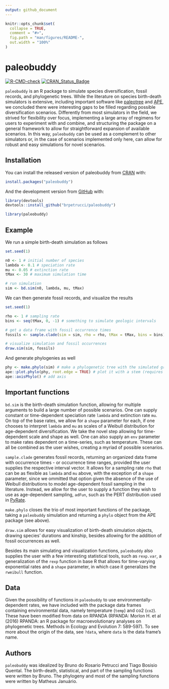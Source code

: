 ```yaml
---
output: github_document
---
```


<!-- README.md is generated from README.Rmd. Please edit that file -->

```r
knitr::opts_chunk$set(
  collapse = TRUE,
  comment = "#>",
  fig.path = "man/figures/README-",
  out.width = "100%"
)
```

# paleobuddy

<!-- badges: start -->
[![R-CMD-check](https://github.com/brpetrucci/paleobuddy/workflows/R-CMD-check/badge.svg)](https://github.com/brpetrucci/paleobuddy/actions)
[![CRAN_Status_Badge](https://www.r-pkg.org/badges/version/paleobuddy)](https://cran.r-project.org/package=paleobuddy)
<!-- badges: end -->

`paleobuddy` is an R package to simulate species diversification, fossil records, and phylogenetic trees. While the literature on species birth-death simulators is extensive, including important software like [paleotree](https://github.com/dwbapst/paleotree) and [APE](https://github.com/cran/ape), we concluded there were interesting gaps to be filled regarding possible diversification scenarios. Differently from most simulators in the field, we strived for flexibility over focus, implementing a large array of regimens for users to experiment with and combine, and structuring the package on a general framework to allow for straightforward expansion of available scenarios. In this way, `paleobuddy` can be used as a complement to other simulators or, in the case of scenarios implemented only here, can allow for robust and easy simulations for novel scenarios.

## Installation

You can install the released version of paleobuddy from [CRAN](https://CRAN.R-project.org) with:

```r
install.packages("paleobuddy")
```

And the development version from [GitHub](https://github.com/) with:

```r
library(devtools)
devtools::install_github("brpetrucci/paleobuddy")

library(paleobuddy)
```

## Example

We run a simple birth-death simulation as follows

```r
set.seed(1)

n0 <- 1 # initial number of species
lambda <- 0.1 # speciation rate
mu <- 0.05 # extinction rate
tMax <- 30 # maximum simulation time

# run simulation
sim <- bd.sim(n0, lambda, mu, tMax)
```

We can then generate fossil records, and visualize the results

```r
set.seed(1)

rho <- 1 # sampling rate
bins <- seq(tMax, 0, -1) # something to simulate geologic intervals

# get a data frame with fossil occurrence times
fossils <- sample.clade(sim = sim, rho = rho, tMax = tMax, bins = bins)

# visualize simulation and fossil occurrences
draw.sim(sim, fossils)
```
And generate phylogenies as well

```r
phy <- make.phylo(sim) # make a phylogenetic tree with the simulated group
ape::plot.phylo(phy, root.edge = TRUE) # plot it with a stem (requires APE)
ape::axisPhylo() # add axis
```

## Important functions

`bd.sim` is the birth-death simulation function, allowing for multiple arguments to build a large number of possible scenarios. One can supply constant or time-dependent speciation rate `lambda` and extinction rate `mu`. On top of the base rates, we allow for a `shape` parameter for each, if one chooses to interpret `lambda` and `mu` as scales of a Weibull distribution for age-dependent diversification. We take the novel step allowing for time-dependent scale and shape as well. One can also supply an `env` parameter to make rates dependent on a time-series, such as temperature. These can all be combined as the user wishes, creating a myriad of possible scenarios.

`sample.clade` generates fossil records, returning an organized data frame with occurrence times - or occurrence time ranges, provided the user supplies the respective interval vector. It allows for a sampling rate `rho` that can be as flexible as `lambda` and `mu` above, with the exception of a `shape` parameter, since we ommitted that option given the absence of the use of Weibull distributions to model age-dependent fossil sampling in the literature. Instead, we allow for the user to supply a function they wish to use as age-dependent sampling, `adFun`, such as the PERT distribution used in [PyRate](https://github.com/dsilvestro/PyRate).

`make.phylo` closes the trio of most important functions of the package, taking a `paleobuddy` simulation and returning a `phylo` object from the APE package (see above).

`draw.sim` allows for easy visualization of birth-death simulation objects, drawing species' durations and kinship, besides allowing for the addition of fossil occurrences as well.

Besides its main simulating and visualization functions, `paleobuddy` also supplies the user with a few interesting statistical tools, such as `rexp.var`, a generalization of the `rexp` function in base R that allows for time-varying exponential rates and a `shape` parameter, in which case it generalizes the `rweibull` function.

## Data

Given the possibility of functions in `paleobuddy` to use environmentally-dependent rates, we have included with the package data frames containing environmental data, namely temperature (`temp`) and co2 (`co2`). These have been modified from data on RPANDA (RPANDA: Morlon H. et al (2016) RPANDA: an R package for macroevolutionary analyses on phylogenetic trees. Methods in Ecology and Evolution 7: 589-597). To see more about the origin of the data, see `?data`, where `data` is the data frame's name.

## Authors

`paleobuddy` was idealized by Bruno do Rosario Petrucci and Tiago Bosisio Quental. The birth-death, statistical, and part of the sampling functions were written by Bruno. The phylogeny and most of the sampling functions were written by Matheus Januário.